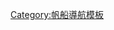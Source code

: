 {{Navbox
|name = 帆船部位
|title = 帆船部位
|listclass = hlist
|state = {{{state|autocollapse}}}
|list1 =
* [[锚]]
* [[水密隔艙]]
* [[龙骨]]
* [[桅桿]]
* [[舵]]
* [[船尾]]
* {{le|中插板|Centreboard}}
* [[甲板]]
* [[船殼]]
* [[船首]]
* [[船首斜桅]]
* [[舷梯]]
}}<noinclude>
{{collapsible option}}
[[Category:帆船導航模板]]</noinclude>